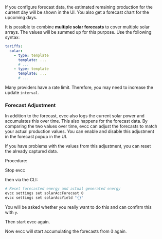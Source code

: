 If you configure forecast data, the estimated remaining production for the current day will be shown in the UI.
You also get a forecast chart for the upcoming days.

It is possible to combine **multiple solar forecasts** to cover multiple solar arrays.
The values will be summed up for this purpose.
Use the following syntax:

```yaml
tariffs:
  solar:
    - type: template
      template: ...
      # ...
    - type: template
      template: ...
      # ...
```

Many providers have a rate limit.
Therefore, you may need to increase the update `interval`.

### Forecast Adjustment

In addition to the forecast, evcc also logs the current solar power and accumulates this over time.
This also happens for the forecast data.
By comparing the two values over time, evcc can adjust the forecasts to match your actual production values.
You can enable and disable this adjustment in the forecast popup in the UI.

If you have problems with the values from this adjustment, you can reset the already captured data.

Procedure:

Stop evcc

then via the CLI:
```bash
# Reset forecasted energy and actual generated energy
evcc settings set solarAccForecast 0
evcc settings set solarAccYield "{}"
```
You will be asked whether you really want to do this and can confirm this with `y`.

Then start evcc again.

Now evcc will start accumulating the forecasts from 0 again.
